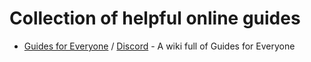 # Collection of helpful online guides
* [Guides for Everyone](https://016622.xyz/) / [Discord](https://discord.com/invite/jqruB4FJJ5) - A wiki full of Guides for Everyone


